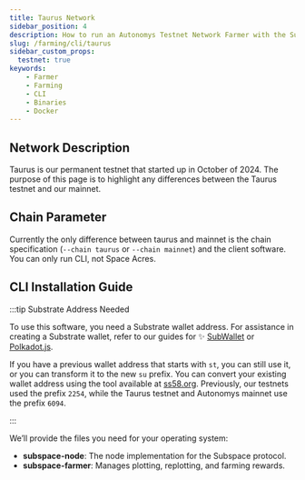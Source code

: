 ```yaml
---
title: Taurus Network
sidebar_position: 4
description: How to run an Autonomys Testnet Network Farmer with the Substrate CLI
slug: /farming/cli/taurus
sidebar_custom_props:
  testnet: true
keywords:
    - Farmer
    - Farming
    - CLI
    - Binaries
    - Docker
---
```



## Network Description

Taurus is our permanent testnet that started up in October of 2024. The purpose of this page is to highlight any differences between the Taurus testnet and our mainnet.

## Chain Parameter

Currently the only difference between taurus and mainnet is the chain specification (`--chain taurus` or `--chain mainnet`) and the client software. You can only run CLI, not Space Acres.

## CLI Installation Guide

:::tip Substrate Address Needed

To use this software, you need a Substrate wallet address. For assistance in creating a Substrate wallet, refer to our guides for ✨ [SubWallet](/wallets/subwallet) or [Polkadot.js](/wallets/polkadot).

If you have a previous wallet address that starts with `st`, you can still use it, or you can transform it to the new `su` prefix. You can convert your existing wallet address using the tool available at [ss58.org](https://ss58.org). Previously, our testnets used the prefix `2254`, while the Taurus testnet and Autonomys mainnet use the prefix `6094`.

:::

We’ll provide the files you need for your operating system:
- **subspace-node**: The node implementation for the Subspace protocol.
- **subspace-farmer**: Manages plotting, replotting, and farming rewards.

<Tabs groupId="OS">

<TabItem value="linux" label="🐧 Ubuntu" default>
<LinuxPage />
</TabItem>

<TabItem value="windows" label="🖼️ Windows">
<WindowsPage />
</TabItem>

<TabItem value="macos" label="🍎 macOS">
<MacOSPage />
</TabItem>

</Tabs>
